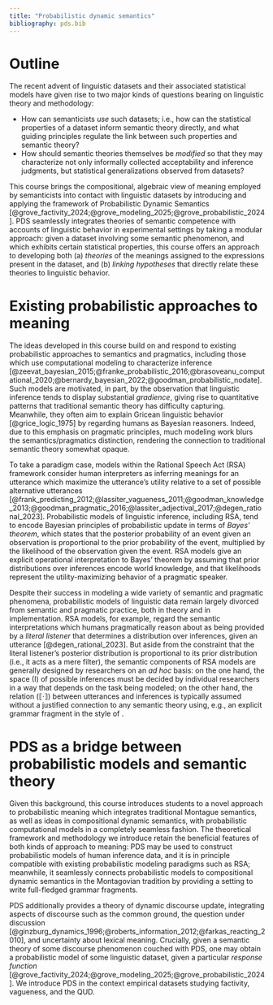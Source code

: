 ```yaml
---
title: "Probabilistic dynamic semantics"
bibliography: pds.bib
---
```


# Outline

The recent advent of linguistic datasets and their associated statistical models have given rise to two major kinds of questions bearing on linguistic theory and methodology:

* How can semanticists *use* such datasets; i.e., how can the statistical properties of a dataset inform semantic theory directly, and what guiding principles regulate the link between such properties and semantic theory?
* How should semantic theories themselves be *modified* so that they may characterize not only informally collected acceptability and inference judgments, but statistical generalizations observed from datasets?

This course brings the compositional, algebraic view of meaning employed by semanticists into contact with linguistic datasets by introducing and applying the framework of Probabilistic Dynamic Semantics [@grove_factivity_2024;@grove_modeling_2025;@grove_probabilistic_2024].
PDS seamlessly integrates theories of semantic competence with accounts of linguistic behavior in experimental settings by taking a modular approach:
given a dataset involving some semantic phenomenon, and which exhibits certain statistical properties, this course offers an approach to developing both (a) *theories* of the meanings assigned to the expressions present in the dataset, and (b) *linking hypotheses* that directly relate these theories to linguistic behavior.

# Existing probabilistic approaches to meaning

The ideas developed in this course build on and respond to existing probabilistic approaches to semantics and pragmatics, including those which use computational modeling to characterize inference [@zeevat_bayesian_2015;@franke_probabilistic_2016;@brasoveanu_computational_2020;@bernardy_bayesian_2022;@goodman_probabilistic_nodate].
Such models are motivated, in part, by the observation that linguistic inference tends to display substantial *gradience*, giving rise to quantitative patterns that traditional semantic theory has difficulty capturing.
Meanwhile, they often aim to explain Gricean linguistic behavior [@grice_logic_1975] by regarding humans as Bayesian reasoners.
Indeed, due to this emphasis on pragmatic principles, much modeling work blurs the semantics/pragmatics distinction, rendering the connection to traditional semantic theory somewhat opaque.

To take a paradigm case, models within the Rational Speech Act (RSA) framework consider human interpreters as inferring meanings for an utterance which maximize the utterance's utility relative to a set of possible alternative utterances [@frank_predicting_2012;@lassiter_vagueness_2011;@goodman_knowledge_2013;@goodman_pragmatic_2016;@lassiter_adjectival_2017;@degen_rational_2023].
Probabilistic models of linguistic inference, including RSA, tend to encode Bayesian principles of probabilistic update in terms of *Bayes' theorem*, which states that the posterior probability of an event given an observation is proportional to the prior probability of the event, multiplied by the likelihood of the observation given the event.
RSA models give an explicit operational interpretation to Bayes' theorem by assuming that prior distributions over inferences encode world knowledge, and that likelihoods represent the utility-maximizing behavior of a pragmatic speaker.

Despite their success in modeling a wide variety of semantic and pragmatic phenomena, probabilistic models of linguistic data remain largely divorced from semantic and pragmatic practice, both in theory and in implementation.
RSA models, for example, regard the semantic interpretations which humans pragmatically reason about as being provided by a *literal listener* that determines a distribution over inferences, given an utterance [@degen_rational_2023].
But aside from the constraint that the literal listener's posterior distribution is proportional to its prior distribution (i.e., it acts as a mere filter), the semantic components of RSA models are generally designed by researchers on an *ad hoc* basis:
on the one hand, the space \(I\) of possible inferences must be decided by individual researchers in a way that depends on the task being modeled;
on the other hand, the relation \(⟦·⟧\) between utterances and inferences is typically assumed without a justified connection to any semantic theory using, e.g., an explicit grammar fragment in the style of \textcite{montague_proper_1973}.

# PDS as a bridge between probabilistic models and semantic theory

Given this background, this course introduces students to a novel approach to probabilistic meaning which integrates traditional Montague semantics, as well as ideas in compositional dynamic semantics, with probabilistic computational models in a completely seamless fashion.
The theoretical framework and methodology we introduce retain the beneficial features of both kinds of approach to meaning:
PDS may be used to construct probabilistic models of human inference data, and it is in principle compatible with existing probabilistic modeling paradigms such as RSA;
meanwhile, it seamlessly connects probabilistic models to compositional dynamic semantics in the Montagovian tradition by providing a setting to write full-fledged grammar fragments.

PDS additionally provides a theory of dynamic discourse update, integrating aspects of discourse such as the common ground, the question under discussion [@ginzburg_dynamics_1996;@roberts_information_2012;@farkas_reacting_2010], and uncertainty about lexical meaning.
Crucially, given a semantic theory of some discourse phenomenon couched with PDS, one may obtain a probabilistic model of some linguistic dataset, given a particular *response function* [@grove_factivity_2024;@grove_modeling_2025;@grove_probabilistic_2024].
We introduce PDS in the context empirical datasets studying factivity, vagueness, and the QUD.
